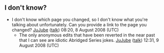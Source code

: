 <article id="18768123" title=User talk:Princessnekosama>
	<talkpage id="18768123" title="User talk:Princessnekosama">
==I don't know?==
*I don't know which page you changed, so I don't know what you're talking about unfortunately. Can you provide a link to the page you changed? [[User:JuJube|JuJube]] ([[User talk:JuJube|talk]]) 08:20, 8 August 2008 (UTC)
**The only anonymous edits that have been reverted in the near past that I can see are idiotic Abridged Series jokes. [[User:JuJube|JuJube]] ([[User talk:JuJube|talk]]) 12:31, 9 August 2008 (UTC)
	</talkpage>
</article>